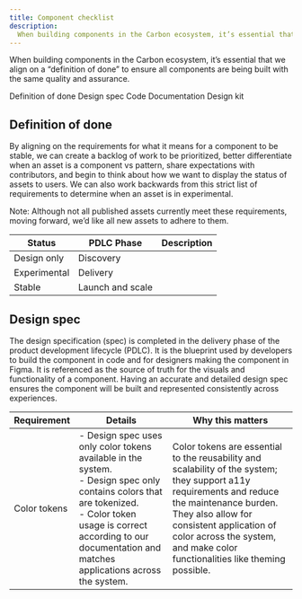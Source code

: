```yaml
---
title: Component checklist
description:
  When building components in the Carbon ecosystem, it’s essential that we align on a “definition of done” to ensure all components are being built with the same quality and assurance.
---
```


<PageDescription>

When building components in the Carbon ecosystem, it’s essential that we align on a “definition of done” to ensure all components are being built with the same quality and assurance.

</PageDescription>

<AnchorLinks>

<AnchorLink>Definition of done</AnchorLink>
<AnchorLink>Design spec</AnchorLink>
<AnchorLink>Code</AnchorLink>
<AnchorLink>Documentation</AnchorLink>
<AnchorLink>Design kit</AnchorLink>

</AnchorLinks>

## Definition of done

By aligning on the requirements for what it means for a component to be stable, we can create a backlog of work to be prioritized, better differentiate when an asset is a component vs pattern, share expectations with contributors, and begin to think about how we want to display the status of assets to users. We can also work backwards from this strict list of requirements to determine when an asset is in  experimental.

Note: Although not all published assets currently meet these requirements, moving forward, we’d like all new assets to adhere to them.

| Status | PDLC Phase | Description | 
| ------ | ---------- | ----------- |
| Design only | Discovery | |
| Experimental | Delivery | |
| Stable | Launch and scale | | 

## Design spec

The design specification (spec) is completed in the delivery phase of the product development lifecycle (PDLC). It is the blueprint used by developers to build the component in code and for designers making the component in Figma. It is referenced as the source of truth for the visuals and functionality of a component. Having an accurate and detailed design spec ensures the component will be built and represented consistently across experiences. 

| Requirement | Details | Why this matters |
| ----------- | ------- | ---------------- | 
| Color tokens | - Design spec uses only color tokens available in the system. <br /> - Design spec only contains colors that are tokenized. <br /> - Color token usage is correct according to our documentation and matches applications across the system. | Color tokens are essential to the reusability and scalability of the system; they support a11y requirements and reduce the maintenance burden. They also allow for consistent application of color across the system, and make color functionalities like theming possible. |